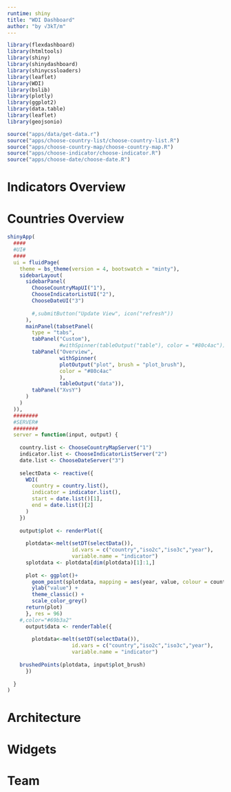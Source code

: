 ```yaml
---
runtime: shiny
title: "WDI Dashboard"
author: "by √3kT/m"
---
```


```r
library(flexdashboard)
library(htmltools)
library(shiny)
library(shinydashboard)
library(shinycssloaders)
library(leaflet)
library(WDI)
library(bslib)
library(plotly)
library(ggplot2)
library(data.table)
library(leaflet)
library(geojsonio)
```

```r

source("apps/data/get-data.r")
source("apps/choose-country-list/choose-country-list.R")
source("apps/choose-country-map/choose-country-map.R")
source("apps/choose-indicator/choose-indicator.R")
source("apps/choose-date/choose-date.R")

```

Indicators Overview 
===================================== 

Countries Overview 
=====================================  

```r
shinyApp(
  ####
  #UI#
  ####
  ui = fluidPage(
    theme = bs_theme(version = 4, bootswatch = "minty"),
    sidebarLayout(
      sidebarPanel(
        ChooseCountryMapUI("1"),
        ChooseIndicatorListUI("2"),
        ChooseDateUI("3")
        
        #,submitButton("Update View", icon("refresh"))
      ),
      mainPanel(tabsetPanel(
        type = "tabs",
        tabPanel("Custom"),
                 #withSpinner(tableOutput("table"), color = "#80c4ac")),
        tabPanel("Overview",
                 withSpinner(
                 plotOutput("plot", brush = "plot_brush"),
                 color = "#80c4ac"
                 ),
                 tableOutput("data")),
        tabPanel("XvsY")
      )
    )
  )),
  ########
  #SERVER#
  ########
  server = function(input, output) {
    
    country.list <- ChooseCountryMapServer("1")
    indicator.list <- ChooseIndicatorListServer("2")
    date.list <- ChooseDateServer("3")
    
    selectData <- reactive({
      WDI(
        country = country.list(),
        indicator = indicator.list(),
        start = date.list()[1],
        end = date.list()[2]
      )
    })
    
    output$plot <- renderPlot({
      
      plotdata<-melt(setDT(selectData()),
                     id.vars = c("country","iso2c","iso3c","year"),
                     variable.name = "indicator")
      splotdata <- plotdata[dim(plotdata)[1]:1,]
      
      plot <- ggplot()+
        geom_point(splotdata, mapping = aes(year, value, colour = country)) +
        ylab("value") +
        theme_classic() +
        scale_color_grey()
      return(plot)
      }, res = 96)
    #,color="#69b3a2"
      output$data <- renderTable({
        
        plotdata<-melt(setDT(selectData()),
                     id.vars = c("country","iso2c","iso3c","year"),
                     variable.name = "indicator")
        
    brushedPoints(plotdata, input$plot_brush)
      })
      
  }
)
```

Architecture {data-navmenu="Making"}
=====================================  


Widgets {data-navmenu="Making"}
=====================================  


Team
=====================================     
